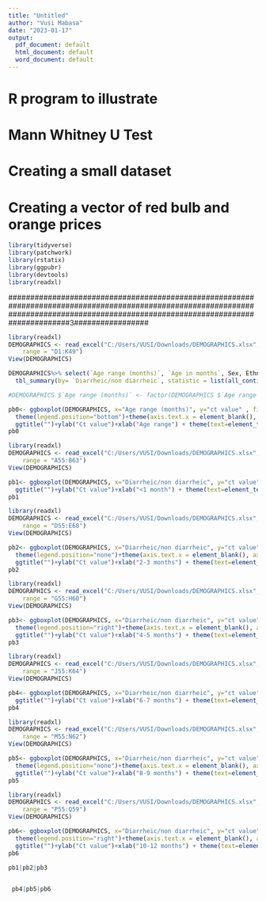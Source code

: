 ---
title: "Untitled"
author: "Vusi Mabasa"
date: "2023-01-17"
output:
  pdf_document: default
  html_document: default
  word_document: default
---

# R program to illustrate
# Mann Whitney U Test
 
# Creating a small dataset
# Creating a vector of red bulb and orange prices

```{r}
library(tidyverse)
library(patchwork)
library(rstatix)
library(ggpubr)
library(devtools)
library(readxl)
```

######################################################################################################################################################################################3#################

```{r}
library(readxl)
DEMOGRAPHICS <- read_excel("C:/Users/VUSI/Downloads/DEMOGRAPHICS.xlsx", 
    range = "D1:K49")
View(DEMOGRAPHICS)
```

```{r}

DEMOGRAPHICS%>% select(`Age range (months)`, `Age in months`, Sex, Ethnicity, `Diarrheic/non diarrheic`, `Mode of birth`, `Feeding type`) %>%
  tbl_summary(by= `Diarrheic/non diarrheic`, statistic = list(all_continuous()~ "{mean}({sd})"))%>% bold_labels() %>% add_p() %>% add_overall()%>% bold_p(t=0.05, q=F)
```


```{r}
#DEMOGRAPHICS $`Age range (months)` <- factor(DEMOGRAPHICS $`Age range (months)`, levels=DEMOGRAPHICS $`Age range (months)`)
```

```{r}
pb0<- ggboxplot(DEMOGRAPHICS, x="Age range (months)", y="ct value" , fill ="Age range (months)",  add= "jitter", color = "black" , add.params = list(color="darkred")) + stat_compare_means()+
  theme(legend.position="bottom")+theme(axis.text.x = element_blank(), axis.ticks.x = element_blank())+
  ggtitle("")+ylab("Ct value")+xlab("Age range") + theme(text=element_text(size=13,  family="serif")) #+theme_dark() 
pb0
```





```{r}
library(readxl)
DEMOGRAPHICS <- read_excel("C:/Users/VUSI/Downloads/DEMOGRAPHICS.xlsx", 
    range = "A55:B63")
View(DEMOGRAPHICS)
```

```{r}
pb1<- ggboxplot(DEMOGRAPHICS, x="Diarrheic/non diarrheic", y="ct value" , fill ="Diarrheic/non diarrheic",  add= "jitter", color = "black" , add.params = list(color="darkred")) + stat_compare_means()+theme(axis.text.x = element_blank(), axis.ticks.x = element_blank())+theme(legend.position="none")+
  ggtitle("")+ylab("Ct value")+xlab("<1 month") + theme(text=element_text(size=13,  family="serif"))
pb1
```

```{r}
library(readxl)
DEMOGRAPHICS <- read_excel("C:/Users/VUSI/Downloads/DEMOGRAPHICS.xlsx", 
    range = "D55:E68")
View(DEMOGRAPHICS)
```

```{r}
pb2<- ggboxplot(DEMOGRAPHICS, x="Diarrheic/non diarrheic", y="ct value" , fill ="Diarrheic/non diarrheic",  add= "jitter", color = "black" , add.params = list(color="darkred")) + stat_compare_means()+
  theme(legend.position="none")+theme(axis.text.x = element_blank(), axis.ticks.x = element_blank())+
  ggtitle("")+ylab("Ct value")+xlab("2-3 months") + theme(text=element_text(size=13,  family="serif"))#+theme_dark() 
pb2
```

```{r}
library(readxl)
DEMOGRAPHICS <- read_excel("C:/Users/VUSI/Downloads/DEMOGRAPHICS.xlsx", 
    range = "G55:H60")
View(DEMOGRAPHICS)
```

```{r}
pb3<- ggboxplot(DEMOGRAPHICS, x="Diarrheic/non diarrheic", y="ct value" , fill ="Diarrheic/non diarrheic",  add= "jitter", color = "black" , add.params = list(color="darkred")) + stat_compare_means()+
  theme(legend.position="right")+theme(axis.text.x = element_blank(), axis.ticks.x = element_blank())+
  ggtitle("")+ylab("Ct value")+xlab("4-5 months") + theme(text=element_text(size=13,  family="serif"))#+theme_dark() 
pb3
```

```{r}
library(readxl)
DEMOGRAPHICS <- read_excel("C:/Users/VUSI/Downloads/DEMOGRAPHICS.xlsx", 
    range = "J55:K64")
View(DEMOGRAPHICS)
```

```{r}
pb4<- ggboxplot(DEMOGRAPHICS, x="Diarrheic/non diarrheic", y="ct value" , fill ="Diarrheic/non diarrheic",  add= "jitter", color = "black" , add.params = list(color="darkred")) + stat_compare_means() +theme(legend.position="none")+theme(axis.text.x = element_blank(), axis.ticks.x = element_blank())+
  ggtitle("")+ylab("Ct value")+xlab("6-7 months") + theme(text=element_text(size=13,  family="serif"))#+theme_dark() 
pb4
```

```{r}
library(readxl)
DEMOGRAPHICS <- read_excel("C:/Users/VUSI/Downloads/DEMOGRAPHICS.xlsx", 
    range = "M55:N62")
View(DEMOGRAPHICS)
```

```{r}
pb5<- ggboxplot(DEMOGRAPHICS, x="Diarrheic/non diarrheic", y="ct value" , fill ="Diarrheic/non diarrheic",  add= "jitter", color = "black" , add.params = list(color="darkred")) + stat_compare_means()+
  theme(legend.position="none")+theme(axis.text.x = element_blank(), axis.ticks.x = element_blank())+
  ggtitle("")+ylab("Ct value")+xlab("8-9 months") + theme(text=element_text(size=13,  family="serif"))#+theme_dark() 
pb5
```

```{r}
library(readxl)
DEMOGRAPHICS <- read_excel("C:/Users/VUSI/Downloads/DEMOGRAPHICS.xlsx", 
    range = "P55:Q59")
View(DEMOGRAPHICS)
```

```{r}
pb6<- ggboxplot(DEMOGRAPHICS, x="Diarrheic/non diarrheic", y="ct value" , fill ="Diarrheic/non diarrheic",  add= "jitter", color = "black" , add.params = list(color="darkred")) + stat_compare_means()+
  theme(legend.position="right")+theme(axis.text.x = element_blank(), axis.ticks.x = element_blank())+
  ggtitle("")+ylab("Ct value")+xlab("10-12 months") + theme(text=element_text(size=13,  family="serif"))#+theme_dark() 
pb6
```


```{r}
pb1|pb2|pb3
 
```

```{r}
 pb4|pb5|pb6
```





